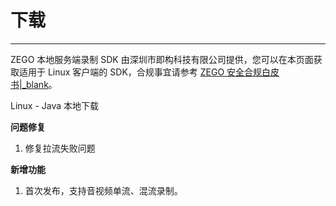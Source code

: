 # 下载

---

ZEGO 本地服务端录制 SDK 由深圳市即构科技有限公司提供，您可以在本页面获取适用于 Linux 客户端的 SDK，合规事宜请参考 [ZEGO 安全合规白皮书\|_blank](#16142)。

<Card title="本地服务端录制 SDK" href="https://storage.zego.im/downloads/ServerRecorder/ZegoLiveRoom-ServerRecording-Linux-Java.zip" target="_blank">
Linux - Java 本地下载
</Card>


<Accordion title="2024-07-31 Version：g8cb9fce6b5d" defaultOpen="true">

**问题修复**

1. 修复拉流失败问题

</Accordion>

<Accordion title="2024-01-18  Version：g4813c88401 " defaultOpen="false">

**新增功能**

1. 首次发布，支持音视频单流、混流录制。

</Accordion>

